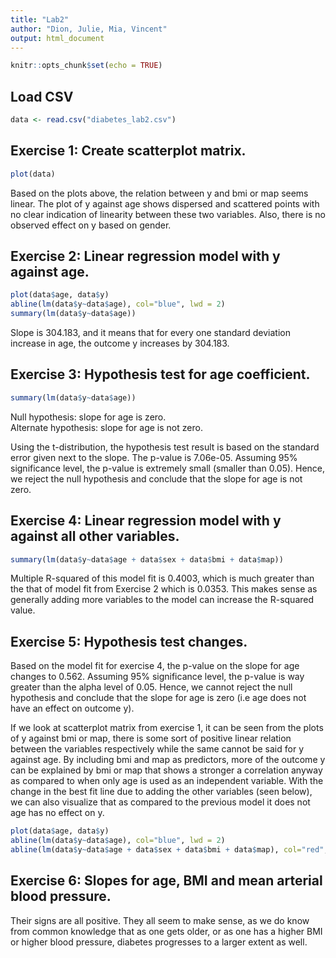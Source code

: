 ```yaml
---
title: "Lab2"
author: "Dion, Julie, Mia, Vincent"
output: html_document
---
```


```r
knitr::opts_chunk$set(echo = TRUE)
```

## Load CSV

```r
data <- read.csv("diabetes_lab2.csv")
```

## Exercise 1: Create scatterplot matrix.

```r
plot(data)
```

Based on the plots above, the relation between y and bmi or map seems linear. The plot of y against age shows dispersed and scattered points with no clear indication of linearity between these two variables. Also, there is no observed effect on y based on gender. 

## Exercise 2: Linear regression model with y against age.

```r
plot(data$age, data$y)
abline(lm(data$y~data$age), col="blue", lwd = 2)
summary(lm(data$y~data$age))
```

Slope is 304.183, and it means that for every one standard deviation increase in age, the outcome y increases by 304.183.

## Exercise 3: Hypothesis test for age coefficient.

```r
summary(lm(data$y~data$age))
```

Null hypothesis: slope for age is zero.  
Alternate hypothesis: slope for age is not zero. 

Using the t-distribution, the hypothesis test result is based on the standard error given next to the slope. The p-value is 7.06e-05. Assuming 95% significance level, the p-value is extremely small (smaller than 0.05). Hence, we reject the null hypothesis and conclude that the slope for age is not zero.


## Exercise 4: Linear regression model with y against all other variables.
```r
summary(lm(data$y~data$age + data$sex + data$bmi + data$map))
```

Multiple R-squared of this model fit is 0.4003, which is much greater than the that of model fit from Exercise 2 which is 0.0353. This makes sense as generally adding more variables to the model can increase the R-squared value. 

## Exercise 5: Hypothesis test changes.

Based on the model fit for exercise 4, the p-value on the slope for age changes to 0.562. Assuming 95% significance level, the p-value is way greater than the alpha level of 0.05. Hence, we cannot reject the null hypothesis and conclude that the slope for age is zero (i.e age does not have an effect on outcome y).

If we look at scatterplot matrix from exercise 1, it can be seen from the plots of y against bmi or map, there is some sort of positive linear relation between the variables respectively while the same cannot be said for y against age. By including bmi and map as predictors, more of the outcome y can be explained by bmi or map that shows a stronger a correlation anyway as compared to when only age is used as an independent variable. With the change in the best fit line due to adding the other variables (seen below), we can also visualize that as compared to the previous model it does not age has no effect on y. 

```r
plot(data$age, data$y)
abline(lm(data$y~data$age), col="blue", lwd = 2)
abline(lm(data$y~data$age + data$sex + data$bmi + data$map), col="red", lwd = 2)
```


## Exercise 6: Slopes for age, BMI and mean arterial blood pressure.

Their signs are all positive. They all seem to make sense, as we do know from common knowledge that as one gets older, or as one has a higher BMI or higher blood pressure, diabetes progresses to a larger extent as well. 




